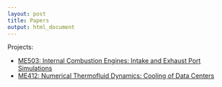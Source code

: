 ```yaml
---
layout: post
title: Papers
output: html_document
---
```


Projects:

* [ME503: Internal Combustion Engines: Intake and Exhaust Port Simulations]("/reports/me503_final_report.pdf")
* [ME412: Numerical Thermofluid Dynamics: Cooling of Data Centers]("/reports/me412_final_report.pdf")
